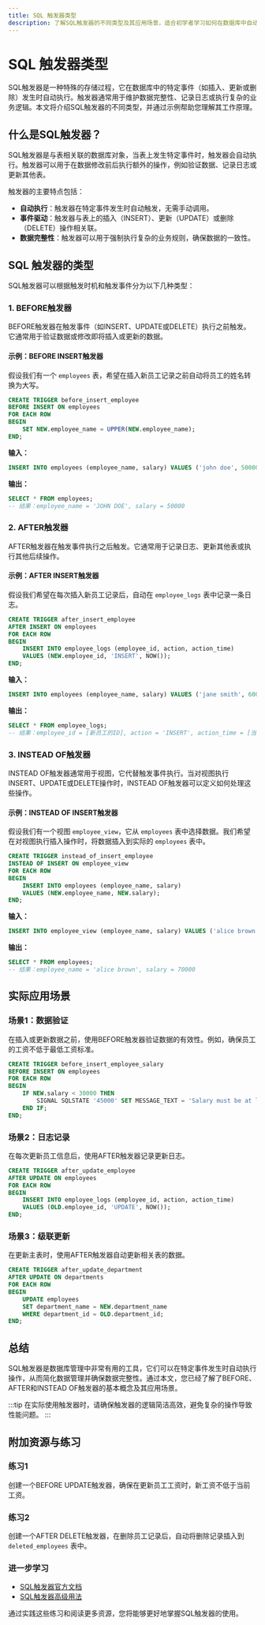 ```yaml
---
title: SQL 触发器类型
description: 了解SQL触发器的不同类型及其应用场景，适合初学者学习如何在数据库中自动执行特定操作。
---
```


# SQL 触发器类型

SQL触发器是一种特殊的存储过程，它在数据库中的特定事件（如插入、更新或删除）发生时自动执行。触发器通常用于维护数据完整性、记录日志或执行复杂的业务逻辑。本文将介绍SQL触发器的不同类型，并通过示例帮助您理解其工作原理。

## 什么是SQL触发器？

SQL触发器是与表相关联的数据库对象，当表上发生特定事件时，触发器会自动执行。触发器可以用于在数据修改前后执行额外的操作，例如验证数据、记录日志或更新其他表。

触发器的主要特点包括：
- **自动执行**：触发器在特定事件发生时自动触发，无需手动调用。
- **事件驱动**：触发器与表上的插入（INSERT）、更新（UPDATE）或删除（DELETE）操作相关联。
- **数据完整性**：触发器可以用于强制执行复杂的业务规则，确保数据的一致性。

## SQL 触发器的类型

SQL触发器可以根据触发时机和触发事件分为以下几种类型：

### 1. **BEFORE触发器**
BEFORE触发器在触发事件（如INSERT、UPDATE或DELETE）执行之前触发。它通常用于验证数据或修改即将插入或更新的数据。

#### 示例：BEFORE INSERT触发器
假设我们有一个 `employees` 表，希望在插入新员工记录之前自动将员工的姓名转换为大写。

```sql
CREATE TRIGGER before_insert_employee
BEFORE INSERT ON employees
FOR EACH ROW
BEGIN
    SET NEW.employee_name = UPPER(NEW.employee_name);
END;
```

**输入：**
```sql
INSERT INTO employees (employee_name, salary) VALUES ('john doe', 50000);
```

**输出：**
```sql
SELECT * FROM employees;
-- 结果：employee_name = 'JOHN DOE', salary = 50000
```

### 2. **AFTER触发器**
AFTER触发器在触发事件执行之后触发。它通常用于记录日志、更新其他表或执行其他后续操作。

#### 示例：AFTER INSERT触发器
假设我们希望在每次插入新员工记录后，自动在 `employee_logs` 表中记录一条日志。

```sql
CREATE TRIGGER after_insert_employee
AFTER INSERT ON employees
FOR EACH ROW
BEGIN
    INSERT INTO employee_logs (employee_id, action, action_time)
    VALUES (NEW.employee_id, 'INSERT', NOW());
END;
```

**输入：**
```sql
INSERT INTO employees (employee_name, salary) VALUES ('jane smith', 60000);
```

**输出：**
```sql
SELECT * FROM employee_logs;
-- 结果：employee_id = [新员工的ID], action = 'INSERT', action_time = [当前时间]
```

### 3. **INSTEAD OF触发器**
INSTEAD OF触发器通常用于视图，它代替触发事件执行。当对视图执行INSERT、UPDATE或DELETE操作时，INSTEAD OF触发器可以定义如何处理这些操作。

#### 示例：INSTEAD OF INSERT触发器
假设我们有一个视图 `employee_view`，它从 `employees` 表中选择数据。我们希望在对视图执行插入操作时，将数据插入到实际的 `employees` 表中。

```sql
CREATE TRIGGER instead_of_insert_employee
INSTEAD OF INSERT ON employee_view
FOR EACH ROW
BEGIN
    INSERT INTO employees (employee_name, salary)
    VALUES (NEW.employee_name, NEW.salary);
END;
```

**输入：**
```sql
INSERT INTO employee_view (employee_name, salary) VALUES ('alice brown', 70000);
```

**输出：**
```sql
SELECT * FROM employees;
-- 结果：employee_name = 'alice brown', salary = 70000
```

## 实际应用场景

### 场景1：数据验证
在插入或更新数据之前，使用BEFORE触发器验证数据的有效性。例如，确保员工的工资不低于最低工资标准。

```sql
CREATE TRIGGER before_insert_employee_salary
BEFORE INSERT ON employees
FOR EACH ROW
BEGIN
    IF NEW.salary < 30000 THEN
        SIGNAL SQLSTATE '45000' SET MESSAGE_TEXT = 'Salary must be at least 30000';
    END IF;
END;
```

### 场景2：日志记录
在每次更新员工信息后，使用AFTER触发器记录更新日志。

```sql
CREATE TRIGGER after_update_employee
AFTER UPDATE ON employees
FOR EACH ROW
BEGIN
    INSERT INTO employee_logs (employee_id, action, action_time)
    VALUES (OLD.employee_id, 'UPDATE', NOW());
END;
```

### 场景3：级联更新
在更新主表时，使用AFTER触发器自动更新相关表的数据。

```sql
CREATE TRIGGER after_update_department
AFTER UPDATE ON departments
FOR EACH ROW
BEGIN
    UPDATE employees
    SET department_name = NEW.department_name
    WHERE department_id = OLD.department_id;
END;
```

## 总结

SQL触发器是数据库管理中非常有用的工具，它们可以在特定事件发生时自动执行操作，从而简化数据管理并确保数据完整性。通过本文，您已经了解了BEFORE、AFTER和INSTEAD OF触发器的基本概念及其应用场景。

:::tip
在实际使用触发器时，请确保触发器的逻辑简洁高效，避免复杂的操作导致性能问题。
:::

## 附加资源与练习

### 练习1
创建一个BEFORE UPDATE触发器，确保在更新员工工资时，新工资不低于当前工资。

### 练习2
创建一个AFTER DELETE触发器，在删除员工记录后，自动将删除记录插入到 `deleted_employees` 表中。

### 进一步学习
- [SQL触发器官方文档](https://dev.mysql.com/doc/refman/8.0/en/triggers.html)
- [SQL触发器高级用法](https://www.sqlservertutorial.net/sql-server-triggers/)

通过实践这些练习和阅读更多资源，您将能够更好地掌握SQL触发器的使用。